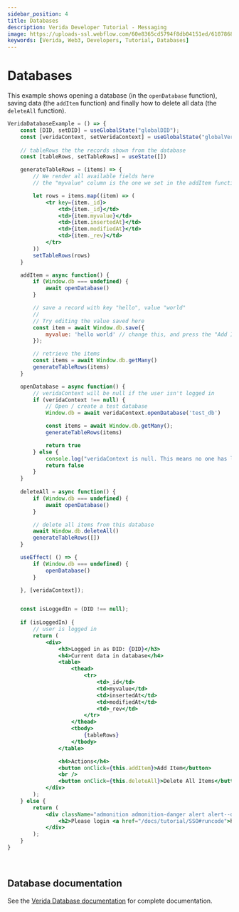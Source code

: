 ```yaml
---
sidebar_position: 4
title: Databases
description: Verida Developer Tutorial - Messaging
image: https://uploads-ssl.webflow.com/60e8365cd5794f8db04151ed/6107868980521e0acf27b2d9_favicon.svg
keywords: [Verida, Web3, Developers, Tutorial, Databases]
---
```


# Databases

This example shows opening a database (in the `openDatabase` function), saving data (the `addItem` function) and finally how to delete all data (the `deleteAll` function).

```jsx live
VeridaDatabaseExample = () => {
    const [DID, setDID] = useGlobalState("globalDID");
    const [veridaContext, setVeridaContext] = useGlobalState("globalVeridaContext")
    
    // tableRows the the records shown from the database
    const [tableRows, setTableRows] = useState([])

    generateTableRows = (items) => {
        // We render all available fields here
        // the "myvalue" column is the one we set in the addItem function below

        let rows = items.map((item) => (
            <tr key={item._id}>
                <td>{item._id}</td>
                <td>{item.myvalue}</td> 
                <td>{item.insertedAt}</td>
                <td>{item.modifiedAt}</td>
                <td>{item._rev}</td>
            </tr>
        ))
        setTableRows(rows)
    } 

    addItem = async function() {
        if (Window.db === undefined) {
            await openDatabase()
        }

        // save a record with key "hello", value "world"
        //
        // Try editing the value saved here
        const item = await Window.db.save({
            myvalue: 'hello world' // change this, and press the "Add Item" button
        });

        // retrieve the items
        const items = await Window.db.getMany()
        generateTableRows(items)
    }

    openDatabase = async function() {
        // veridaContext will be null if the user isn't logged in
        if (veridaContext !== null) {
            // Open / create a test database
            Window.db = await veridaContext.openDatabase('test_db')

            const items = await Window.db.getMany();
            generateTableRows(items)

            return true
        } else {
            console.log("veridaContext is null. This means no one has logged in")
            return false
        }
    }
    
    deleteAll = async function() {
        if (Window.db === undefined) {
            await openDatabase()
        }

        // delete all items from this database
        await Window.db.deleteAll()
        generateTableRows([])
    }

    useEffect( () => {
        if (Window.db === undefined) {
            openDatabase()
        }

    }, [veridaContext]);


    const isLoggedIn = (DID !== null);
    
    if (isLoggedIn) {
        // user is logged in
        return (
            <div>
                <h3>Logged in as DID: {DID}</h3>
                <h4>Current data in database</h4>
                <table>
                    <thead>
                        <tr>
                            <td>_id</td>  
                            <td>myvalue</td>  
                            <td>insertedAt</td>  
                            <td>modifiedAt</td>  
                            <td>_rev</td>  
                        </tr>
                    </thead>
                    <tbody>
                        {tableRows}
                    </tbody>
                </table>

                <h4>Actions</h4>
                <button onClick={this.addItem}>Add Item</button>
                <br />
                <button onClick={this.deleteAll}>Delete All Items</button>
            </div>
        );
    } else {
        return (
            <div className="admonition admonition-danger alert alert--danger">
                <h2>Please login <a href="/docs/tutorial/SSO#runcode">here</a></h2>
            </div>
        );
    }
}

```
<!-- this is a target so we can link to the end of the code block -->
<a name="runcode">&nbsp;</a>

## Database documentation

See the [Verida Database documentation](/client-sdk/data.md) for complete documentation. 

